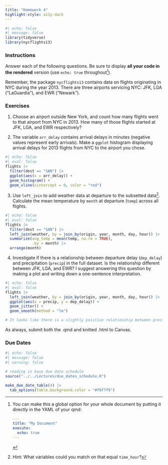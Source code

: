 ```yaml
---
title: "Homework 4"
highlight-style: a11y-dark
---
```


```r
#| echo: false
#| message: false
library(tidyverse)
library(nycflights13)
```

### Instructions
Answer each of the following questions. Be sure to display **all your code in the rendered** version (use `echo: true` throughout[^longnote]). 

[^longnote]: You can make this a global option for your whole document by putting it directly in the YAML of your qmd:

    ```YAML
    ---
    title: "My Document"
    execute:
      echo: true
    ---
    ```
    
Remember, the package `nycflights13` contains data on flights originating in NYC during the year 2013. There are three airports servicing NYC: JFK, LGA ("LaGuardia"), and EWR ("Newark").

### Exercises

1. Choose an airport outside New York, and count how many flights went to that airport from NYC in 2013. How many of those flights started at JFK, LGA, and EWR respectively?

2. The variable `arr_delay` contains arrival delays in minutes (negative values represent early arrivals). Make a `ggplot` histogram displaying arrival delays for 2013 flights from NYC to the airport you chose.

```r
#| echo: false
#| eval: false
flights |> 
  filter(dest == "SAN") |> 
  ggplot(aes(x = arr_delay)) +
  geom_histogram() + 
  geom_vline(xintercept = 0, color = "red")
```


3. Use `left_join` to add weather data at departure to the subsetted data^[Hint: What variables could you match on that equal `time_hour`?]. Calculate the mean temperature by `month` at departure (`temp`) across all flights.

```r
#| echo: false
#| eval: false
flights |> 
  filter(dest == "SAN") |> 
  left_join(weather, by = join_by(origin, year, month, day, hour)) |> 
  summarize(avg_temp = mean(temp, na.rm = TRUE), 
            .by = month) |> 
  arrange(month)
```


4. Investigate if there is a relationship between departure delay (`dep_delay`) and precipitation (`precip`) in the full dataset. Is the relationship different between JFK, LGA, and EWR? I suggest answering this question by making a plot and writing down a one-sentence interpretation.

```r
#| echo: false
#| eval: false
flights |> 
  left_join(weather, by = join_by(origin, year, month, day, hour)) |> 
  ggplot(aes(x = precip, y = dep_delay)) + 
  geom_jitter() + 
  geom_smooth(method = "lm")

# It looks like there is a slightly positive relationship between precipitation and the length of a departure delay. 
```

As always, submit both the .qmd and knitted .html to Canvas.

### Due Dates

```r
#| echo: false
#| message: false
#| warning: false

# reading in base due date schedule
source("../../Lectures/due_dates_schedule.R")

make_due_date_table(4) |> 
  tab_options(table.background.color = "#f6f7f9")
```